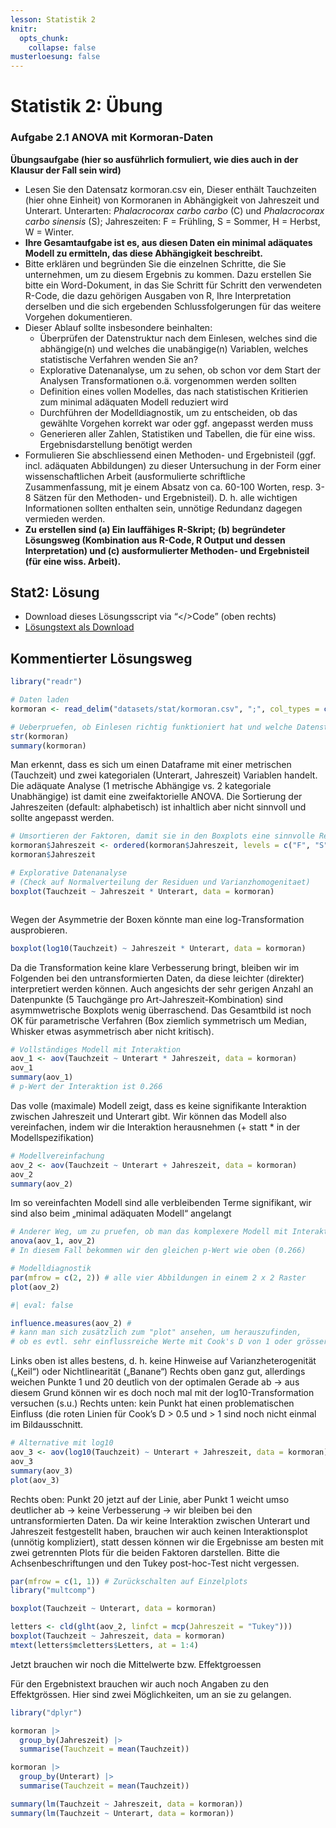 ```yaml
---
lesson: Statistik 2
knitr:
  opts_chunk: 
    collapse: false
musterloesung: false
---
```


# Statistik 2: Übung


### Aufgabe 2.1 ANOVA mit Kormoran-Daten

**Übungsaufgabe (hier so ausführlich formuliert, wie dies auch in der Klausur der Fall sein wird)**

- Lesen Sie den Datensatz kormoran.csv ein, Dieser enthält Tauchzeiten (hier ohne Einheit) von Kormoranen in Abhängigkeit von Jahreszeit und Unterart. Unterarten: *Phalacrocorax carbo carbo* (C) und *Phalacrocorax carbo sinensis* (S); Jahreszeiten: F = Frühling, S = Sommer, H = Herbst, W = Winter.
- **Ihre Gesamtaufgabe ist es, aus diesen Daten ein minimal adäquates Modell zu ermitteln, das diese Abhängigkeit beschreibt.**
- Bitte erklären und begründen Sie die einzelnen Schritte, die Sie unternehmen, um zu diesem Ergebnis zu kommen. Dazu erstellen Sie bitte ein Word-Dokument, in das Sie Schritt für Schritt den verwendeten R-Code, die dazu gehörigen Ausgaben von R, Ihre Interpretation derselben und die sich ergebenden Schlussfolgerungen für das weitere Vorgehen dokumentieren.
- Dieser Ablauf sollte insbesondere beinhalten:
  - Überprüfen der Datenstruktur nach dem Einlesen, welches sind die abhängige(n) und welches die unabängige(n) Variablen, welches statistische Verfahren wenden Sie an?
  - Explorative Datenanalyse, um zu sehen, ob schon vor dem Start der Analysen Transformationen o.ä. vorgenommen werden sollten
  - Definition eines vollen Modelles, das nach statistischen Kritierien zum minimal adäquaten Modell reduziert wird
  - Durchführen der Modelldiagnostik, um zu entscheiden, ob das gewählte Vorgehen korrekt war oder ggf. angepasst werden muss
  - Generieren aller Zahlen, Statistiken und Tabellen, die für eine wiss. Ergebnisdarstellung benötigt werden
- Formulieren Sie abschliessend einen Methoden- und Ergebnisteil (ggf. incl. adäquaten Abbildungen) zu dieser Untersuchung in der Form einer wissenschaftlichen Arbeit (ausformulierte schriftliche Zusammenfassung, mit je einem Absatz von ca. 60-100 Worten, resp. 3-8 Sätzen für den Methoden- und Ergebnisteil). D. h. alle wichtigen Informationen sollten enthalten sein, unnötige Redundanz dagegen vermieden werden.
- **Zu erstellen sind (a) Ein lauffähiges R-Skript; (b) begründeter Lösungsweg (Kombination aus R-Code, R Output und dessen Interpretation) und (c) ausformulierter Methoden- und Ergebnisteil (für eine wiss. Arbeit).**



::::{.content-hidden unless-meta="musterloesung"}

:::{.callout-note}

# Stat2: Lösung

- Download dieses Lösungsscript via "\</\>Code" (oben rechts)
- [Lösungstext als Download](Statistik_Loesung_2.3N.pdf)

## Kommentierter Lösungsweg

```r
library("readr")

# Daten laden
kormoran <- read_delim("datasets/stat/kormoran.csv", ";", col_types = cols("Unterart" = "f", "Jahreszeit" = "f")) 

# Ueberpruefen, ob Einlesen richtig funktioniert hat und welche Datenstruktur vorliegt
str(kormoran)
summary(kormoran)
```

Man erkennt, dass es sich um einen Dataframe mit einer metrischen (Tauchzeit) und zwei kategorialen (Unterart, Jahreszeit) Variablen handelt.
Die adäquate Analyse (1 metrische Abhängige vs. 2 kategoriale Unabhängige) ist damit eine zweifaktorielle ANOVA.
Die Sortierung der Jahreszeiten (default: alphabetisch) ist inhaltlich aber nicht sinnvoll und sollte angepasst werden.

```r
# Umsortieren der Faktoren, damit sie in den Boxplots eine sinnvolle Reihung haben
kormoran$Jahreszeit <- ordered(kormoran$Jahreszeit, levels = c("F", "S", "H", "W"))
kormoran$Jahreszeit


```


```r
# Explorative Datenanalyse
# (Check auf Normalverteilung der Residuen und Varianzhomogenitaet)
boxplot(Tauchzeit ~ Jahreszeit * Unterart, data = kormoran)



```

Wegen der Asymmetrie der Boxen könnte man eine log-Transformation ausprobieren.

```r
boxplot(log10(Tauchzeit) ~ Jahreszeit * Unterart, data = kormoran)
```

Da die Transformation keine klare Verbesserung bringt, bleiben wir im Folgenden bei den untransformierten Daten, da diese leichter (direkter) interpretiert werden können. Auch angesichts der sehr gerigen Anzahl an Datenpunkte (5 Tauchgänge pro Art-Jahreszeit-Kombination) sind asymmwetrische Boxplots wenig überraschend.
Das Gesamtbild ist noch OK für parametrische Verfahren (Box ziemlich symmetrisch um Median, Whisker etwas asymmetrisch aber nicht kritisch). 

```r
# Vollständiges Modell mit Interaktion
aov_1 <- aov(Tauchzeit ~ Unterart * Jahreszeit, data = kormoran)
aov_1
summary(aov_1)
# p-Wert der Interaktion ist 0.266
```

Das volle (maximale) Modell zeigt, dass es keine signifikante Interaktion zwischen Jahreszeit und Unterart gibt. Wir können das Modell also vereinfachen, indem wir die Interaktion herausnehmen (+ statt * in der Modellspezifikation)

```r
# Modellvereinfachung
aov_2 <- aov(Tauchzeit ~ Unterart + Jahreszeit, data = kormoran)
aov_2
summary(aov_2)
```

Im so vereinfachten Modell sind alle verbleibenden Terme signifikant, wir sind also beim „minimal adäquaten Modell“ angelangt

```r
# Anderer Weg, um zu pruefen, ob man das komplexere Modell mit Interaktion behalten soll
anova(aov_1, aov_2)
# In diesem Fall bekommen wir den gleichen p-Wert wie oben (0.266)

# Modelldiagnostik
par(mfrow = c(2, 2)) # alle vier Abbildungen in einem 2 x 2 Raster
plot(aov_2)
```

```r
#| eval: false

influence.measures(aov_2) #
# kann man sich zusätzlich zum "plot" ansehen, um herauszufinden,
# ob es evtl. sehr einflussreiche Werte mit Cook's D von 1 oder grösser gibt
```

Links oben ist alles bestens, d. h. keine Hinweise auf Varianzheterogenität („Keil“) oder Nichtlinearität („Banane“)
Rechts oben ganz gut, allerdings weichen Punkte 1 und 20 deutlich von der optimalen Gerade ab -> aus diesem Grund können wir es doch noch mal mit der log10-Transformation versuchen (s.u.)
Rechts unten: kein Punkt hat einen problematischen Einfluss (die roten Linien für Cook’s D > 0.5 und > 1 sind noch nicht einmal im Bildausschnitt.

```r
# Alternative mit log10
aov_3 <- aov(log10(Tauchzeit) ~ Unterart + Jahreszeit, data = kormoran)
aov_3
summary(aov_3)
plot(aov_3)
```

Rechts oben: Punkt 20 jetzt auf der Linie, aber Punkt 1 weicht umso deutlicher ab -> keine Verbesserung -> wir bleiben bei den untransformierten Daten.
Da wir keine Interaktion zwischen Unterart und Jahreszeit festgestellt haben, brauchen wir auch keinen Interaktionsplot (unnötig kompliziert), statt dessen können wir die Ergebnisse am besten mit zwei getrennten Plots für die beiden Faktoren darstellen. Bitte die Achsenbeschriftungen und den Tukey post-hoc-Test nicht vergessen.

```r
par(mfrow = c(1, 1)) # Zurückschalten auf Einzelplots
library("multcomp")

boxplot(Tauchzeit ~ Unterart, data = kormoran)

letters <- cld(glht(aov_2, linfct = mcp(Jahreszeit = "Tukey")))
boxplot(Tauchzeit ~ Jahreszeit, data = kormoran)
mtext(letters$mcletters$Letters, at = 1:4)
```

Jetzt brauchen wir noch die Mittelwerte bzw. Effektgroessen

Für den Ergebnistext brauchen wir auch noch Angaben zu den Effektgrössen. Hier sind zwei Möglichkeiten, um an sie zu gelangen.

```r
library("dplyr")

kormoran |>
  group_by(Jahreszeit) |>
  summarise(Tauchzeit = mean(Tauchzeit))

kormoran |>
  group_by(Unterart) |>
  summarise(Tauchzeit = mean(Tauchzeit))

summary(lm(Tauchzeit ~ Jahreszeit, data = kormoran))
summary(lm(Tauchzeit ~ Unterart, data = kormoran))
```

:::
:::: 

